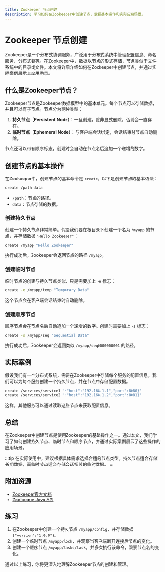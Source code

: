 ```yaml
---
title: Zookeeper 节点创建
description: 学习如何在Zookeeper中创建节点，掌握基本操作和实际应用场景。
---
```


# Zookeeper 节点创建

Zookeeper是一个分布式协调服务，广泛用于分布式系统中管理配置信息、命名服务、分布式锁等。在Zookeeper中，数据以节点的形式存储，节点类似于文件系统中的目录或文件。本文将详细介绍如何在Zookeeper中创建节点，并通过实际案例展示其应用场景。

## 什么是Zookeeper节点？

Zookeeper节点是Zookeeper数据模型中的基本单元。每个节点可以存储数据，并且可以有子节点。节点分为两种类型：

1. **持久节点（Persistent Node）**：一旦创建，除非显式删除，否则会一直存在。
2. **临时节点（Ephemeral Node）**：与客户端会话绑定，会话结束时节点自动删除。

节点还可以带有顺序标志，创建时会自动在节点名后追加一个递增的数字。

## 创建节点的基本操作

在Zookeeper中，创建节点的基本命令是 `create`。以下是创建节点的基本语法：

```bash
create /path data
```

- `/path`：节点的路径。
- `data`：节点存储的数据。

### 创建持久节点

创建一个持久节点非常简单。假设我们要在根目录下创建一个名为 `/myapp` 的节点，并存储数据 `"Hello Zookeeper"`：

```bash
create /myapp "Hello Zookeeper"
```

执行成功后，Zookeeper会返回节点的路径 `/myapp`。

### 创建临时节点

临时节点的创建与持久节点类似，只是需要加上 `-e` 标志：

```bash
create -e /myapp/temp "Temporary Data"
```

这个节点会在客户端会话结束时自动删除。

### 创建顺序节点

顺序节点会在节点名后自动追加一个递增的数字。创建时需要加上 `-s` 标志：

```bash
create -s /myapp/seq "Sequential Data"
```

执行成功后，Zookeeper会返回类似 `/myapp/seq0000000001` 的路径。

## 实际案例

假设我们有一个分布式系统，需要在Zookeeper中存储每个服务的配置信息。我们可以为每个服务创建一个持久节点，并在节点中存储配置数据。

```bash
create /services/service1 '{"host":"192.168.1.1","port":8080}'
create /services/service2 '{"host":"192.168.1.2","port":8081}'
```

这样，其他服务可以通过读取这些节点来获取配置信息。

## 总结

在Zookeeper中创建节点是使用Zookeeper的基础操作之一。通过本文，我们学习了如何创建持久节点、临时节点和顺序节点，并通过实际案例展示了这些操作的应用场景。

:::tip
在实际使用中，建议根据具体需求选择合适的节点类型。持久节点适合存储长期数据，而临时节点适合存储会话相关的临时数据。
:::

## 附加资源

- [Zookeeper官方文档](https://zookeeper.apache.org/doc/current/zookeeperOver.html)
- [Zookeeper Java API](https://zookeeper.apache.org/doc/current/api/index.html)

## 练习

1. 在Zookeeper中创建一个持久节点 `/myapp/config`，并存储数据 `{"version":"1.0.0"}`。
2. 创建一个临时节点 `/myapp/lock`，并观察当客户端断开连接后节点的变化。
3. 创建一个顺序节点 `/myapp/tasks/task`，并多次执行该命令，观察节点名的变化。

通过以上练习，你将更深入地理解Zookeeper节点的创建和管理。
